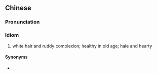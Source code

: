 ==Chinese==
{{zh-forms|s=童颜鹤发|type=22}}

===Pronunciation===
{{zh-pron
|m=tóngyánhè髮
|c=tung4 ngaan4 hok3 faat3
|cat=id
}}

===Idiom===
{{zh-idiom}}

# white hair and ruddy complexion; healthy in old age; hale and hearty

====Synonyms====
* {{zh-l|鶴髮童顏}}
